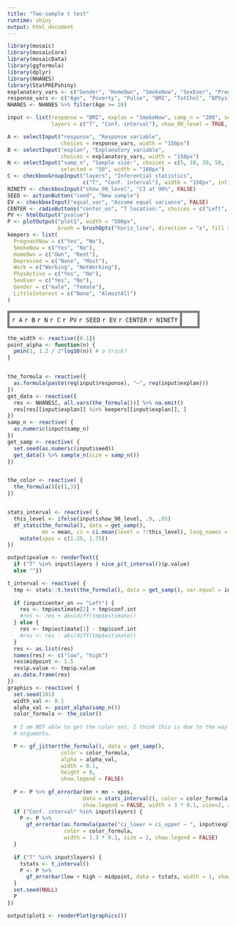 ```yaml
---
title: "Two-sample t test"
runtime: shiny
output: html_document
---
```



```r
library(mosaic)
library(mosaicCore)
library(mosaicData)
library(ggformula)
library(dplyr)
library(NHANES)
library(StatPREPshiny)
explanatory_vars <- c("Gender", "HomeOwn", "SmokeNow", "SexEver", "PregnantNow", "Depressed", "Work", "PhysActive" )
response_vars <- c("Age", "Poverty", "Pulse", "BMI", "TotChol", "BPSys1", "UrineVol1", "Weight", "Height", "DaysMentHlthBad", "LittleInterest", "Age1stBaby", "PhysActiveDays", "SexNumPartnLife")
NHANES <- NHANES %>% filter(Age >= 18)
```

```r
input <- list(response = "BMI", explan = "SmokeNow", samp_n = "200", seed = "1", equal_var = TRUE,
              layers = c("T", "Conf. interval"), show_90_level = TRUE, center_on = "bottom")

```


```r
A <- selectInput("response", "Response variable",
                 choices = response_vars, width = "150px")
B <- selectInput("explan", "Explanatory variable",
                 choices = explanatory_vars, width = "150px")
N <- selectInput("samp_n", "Sample size:", choices = c(5, 10, 20, 50, 100, 500, 1000),
                 selected = "50", width = "100px")
C <- checkboxGroupInput("layers", "Inferential statistics",
                        c("T", "Conf. interval"), width = "150px", inline = TRUE)
NINETY <- checkboxInput("show_90_level", "CI at 90%", FALSE)
SEED <- actionButton("seed", "New sample")
EV <- checkboxInput("equal_var", "Assume equal variance", FALSE)
CENTER <- radioButtons("center_on", "T location:", choices = c("Left", "Right"), inline = TRUE)
PV <- htmlOutput("pvalue")
P <- plotOutput("plot1", width = "500px",
                brush = brushOpts("horiz_line", direction = "x", fill = NA))
keepers <- list(
  PregnantNow = c("Yes", "No"),
  SmokeNow = c("Yes", "No"),
  HomeOwn = c("Own", "Rent"), 
  Depressed = c("None", "Most"),
  Work = c("Working", "NotWorking"),
  PhysActive = c("Yes", "No"),
  SexEver = c("Yes", "No"),
  Gender = c("male", "female"),
  LittleInterest = c("None", "AlmostAll")
)


```

<table><tr><td class="control">`r A` `r B` `r N` `r C` `r PV` `r SEED` `r EV` `r CENTER` `r NINETY`  </td><td class="plot">`r P`</td></tr></table>



<style type="text/css">
td.control {
  border:5px solid gray;
  border-radius:10px;
  padding: 5px;
  vertical-align: top;
}
td.plot {
  border:5px solid gray;
  padding: 5px;
  border-radius:10px;
  color: white;
}

</style>




```r
the_width <- reactive({0.1})
point_alpha <- function(n) {
  pmin(1, 1.2 / 2^log10(n)) # a trick?
}


the_formula <- reactive({
  as.formula(paste(req(input$response), "~", req(input$explan)))
})
get_data <- reactive({
  res <- NHANES[, all.vars(the_formula())] %>% na.omit()
  res[res[[input$explan]] %in% keepers[[input$explan]], ]
})
samp_n <- reactive( {
  as.numeric(input$samp_n)
})
get_samp <- reactive( {
  set.seed(as.numeric(input$seed))
  get_data() %>% sample_n(size = samp_n())
})


the_color <- reactive( {
  the_formula()[c(1,3)]
})


stats_interval <- reactive( {
  this_level <- ifelse(input$show_90_level, .9, .95)
  df_stats(the_formula(), data = get_samp(), 
           mn = mean, ci = ci.mean(level = !!this_level), long_names = FALSE) %>% 
    mutate(xpos = c(1.25, 1.75))
})

output$pvalue <- renderText({
  if ("T" %in% input$layers ) nice_p(t_interval()$p.value)
  else ""})

t_interval <- reactive( {
  tmp <- stats::t.test(the_formula(), data = get_samp(), var.equal = input$equal_var)
  
  if (input$center_on == "Left") { 
    res <- tmp$estimate[2] + tmp$conf.int 
    #res <- res + abs(diff(tmp$estimate))
  } else {
    res <- tmp$estimate[1] - tmp$conf.int 
    #res <- res - abs(diff(tmp$estimate))
  }
  res <- as.list(res)
  names(res) <- c("low", "high")
  res$midpoint <- 1.5
  res$p.value <- tmp$p.value
  as.data.frame(res)
})
graphics <- reactive( {
  set.seed(101)
  width_val <- 0.1
  alpha_val <- point_alpha(samp_n())
  color_formula <- the_color()
  
  # I am NOT able to get the color set. I think this is due to the way ggformula handles 
  # arguments.

  P <- gf_jitter(the_formula(), data = get_samp(), 
                 color = color_formula,
                 alpha = alpha_val,
                 width = 0.1,
                 height = 0,
                 show.legend = FALSE)
  
  P <- P %>% gf_errorbar(mn + mn ~ xpos,
                        data = stats_interval(), color = color_formula,
                        show.legend = FALSE, width = 3 * 0.1, size=2, alpha = .5)
  if ("Conf. interval" %in% input$layers) {
    P <- P %>%
      gf_errorbar(as.formula(paste("ci_lower + ci_upper ~ ", input$explan)), data = stats_interval(),
                  color = color_formula, 
                  width = 1.3 * 0.1, size = 2, show.legend = FALSE)
  }
  
  if ("T" %in% input$layers) {
    tstats <- t_interval()
    P <- P %>% 
      gf_errorbar(low + high ~ midpoint, data = tstats, width = 1, show.legend = FALSE) 
  }
  set.seed(NULL)
  P
})

output$plot1 <- renderPlot(graphics())
```

